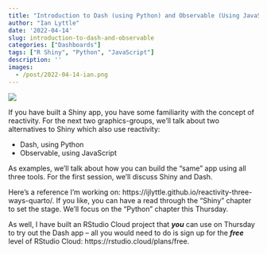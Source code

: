 ```yaml
---
title: "Introduction to Dash (using Python) and Observable (Using JavaScript)"
author: "Ian Lyttle"
date: '2022-04-14'
slug: introduction-to-dash-and-observable
categories: ["Dashboards"]
tags: ["R Shiny", "Python", "JavaScript"]
description: ''
images:
  - /post/2022-04-14-ian.png
---
```


![](/post/2022-04-14-ian.png)

If you have built a Shiny app, you have some familiarity with the concept of reactivity. For the next two graphics-groups, we’ll talk about two alternatives to Shiny which also use reactivity: 

-	Dash, using Python
-	Observable, using JavaScript

As examples, we’ll talk about how you can build the “same” app using all three tools. For the first session, we’ll discuss Shiny and Dash.

Here’s a reference I’m working on: https://ijlyttle.github.io/reactivity-three-ways-quarto/. If you like, you can have a read through the “Shiny” chapter to set the stage. We’ll focus on the “Python” chapter this Thursday.

As well, I have built an RStudio Cloud project that ***you*** can use on Thursday to try out the Dash app – all you would need to do is sign up for the ***free*** level of RStudio Cloud: https://rstudio.cloud/plans/free.
